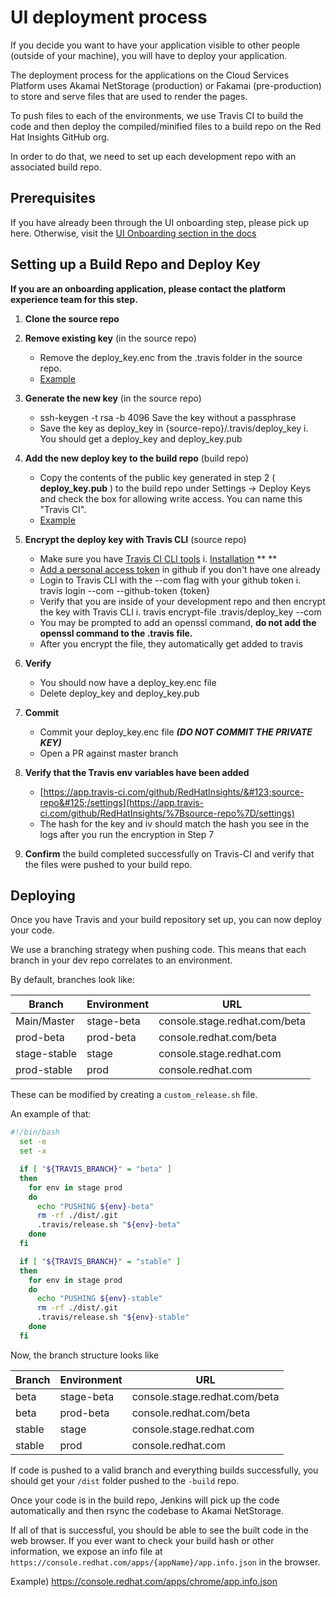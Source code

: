 # UI deployment process

If you decide you want to have your application visible to other people (outside of your machine), you will have to deploy your application.

The deployment process for the applications on the Cloud Services Platform uses Akamai NetStorage (production) or Fakamai (pre-production) to store and serve files that are used to render the pages.

To push files to each of the environments, we use Travis CI to build the code and then deploy the compiled/minified files to a build repo on the Red Hat Insights GitHub org.

In order to do that, we need to set up each development repo with an associated build repo.

## Prerequisites

If you have already been through the UI onboarding step, please pick up here. Otherwise, visit the [UI Onboarding section in the docs](./ui-onboarding)

## Setting up a Build Repo and Deploy Key

**If you are an onboarding application, please contact the platform experience team for this step.**

1. **Clone the source repo**
2. **Remove existing key** (in the source repo)
    * Remove the deploy\_key.enc from the .travis folder in the source repo.
    * [Example](https://github.com/RedHatInsights/insights-remediations-frontend/tree/master/.travis)

3. **Generate the new key** (in the source repo)
    * ssh-keygen -t rsa -b 4096
      Save the key without a passphrase
    * Save the key as deploy\_key in &#123;source-repo&#125;/.travis/deploy\_key
      i. You should get a deploy\_key and deploy\_key.pub

4. **Add the new deploy key to the build repo** (build repo)
    * Copy the contents of the public key generated in step 2 ( **deploy\_key.pub** ) to the build repo under Settings → Deploy Keys and check the box for allowing write access. You can name this &quot;Travis CI&quot;.
    * [Example](https://github.com/RedHatInsights/insights-remediations-frontend-build/settings/keys)
5. **Encrypt the deploy key with Travis CLI** (source repo)
    * Make sure you have [Travis CI CLI tools](https://github.com/travis-ci/travis.rb)
      i. [Installation](https://github.com/travis-ci/travis.rb#installation) ** **
    * [Add a personal access token](https://github.com/settings/tokens) in github if you don&#39;t have one already
    * Login to Travis CLI with the --com flag with your github token
      i. travis login --com --github-token &#123;token&#125;
    * Verify that you are inside of your development repo and then encrypt the key with Travis CLI
      i. travis encrypt-file .travis/deploy\_key --com
    * You may be prompted to add an openssl command, **do not add the openssl command to the .travis file.**
    * After you encrypt the file, they automatically get added to travis
6. **Verify**
    * You should now have a deploy\_key.enc file
    * Delete deploy\_key and deploy\_key.pub
7. **Commit**
    * Commit your deploy\_key.enc file _**(DO NOT COMMIT THE PRIVATE KEY)**_
    * Open a PR against master branch
8. **Verify that the Travis env variables have been added**
    * [https://app.travis-ci.com/github/RedHatInsights/&#123;source-repo&#125;/settings](https://app.travis-ci.com/github/RedHatInsights/%7Bsource-repo%7D/settings)
    * The hash for the key and iv should match the hash you see in the logs after you run the encryption in Step 7
9. **Confirm** the build completed successfully on Travis-CI and verify that the files were pushed to your build repo.

## Deploying

Once you have Travis and your build repository set up, you can now deploy your code.

We use a branching strategy when pushing code. This means that each branch in your dev repo correlates to an environment.

By default, branches look like:

| Branch       | Environment | URL                           |
|--------------|-------------|-------------------------------|
| Main/Master  | stage-beta  | console.stage.redhat.com/beta |
| prod-beta    | prod-beta   | console.redhat.com/beta       |
| stage-stable | stage       | console.stage.redhat.com      |
| prod-stable  | prod        | console.redhat.com            |

These can be modified by creating a `custom_release.sh` file.

An example of that:

```sh
#!/bin/bash
  set -e
  set -x

  if [ "${TRAVIS_BRANCH}" = "beta" ]
  then 
    for env in stage prod
    do
      echo "PUSHING ${env}-beta" 
      rm -rf ./dist/.git
      .travis/release.sh "${env}-beta"
    done
  fi

  if [ "${TRAVIS_BRANCH}" = "stable" ]
  then
    for env in stage prod
    do 
      echo "PUSHING ${env}-stable"
      rm -rf ./dist/.git
      .travis/release.sh "${env}-stable"
    done
  fi
```

Now, the branch structure looks like

| Branch | Environment | URL                           |
|--------|-------------|-------------------------------|
| beta   | stage-beta  | console.stage.redhat.com/beta |
| beta   | prod-beta   | console.redhat.com/beta       |
| stable | stage       | console.stage.redhat.com      |
| stable | prod        | console.redhat.com            |

If code is pushed to a valid branch and everything builds successfully, you should get your `/dist` folder pushed to the `-build` repo.

Once your code is in the build repo, Jenkins will pick up the code automatically and then rsync the codebase to Akamai NetStorage.

If all of that is successful, you should be able to see the built code in the web browser. If you ever want to check your build hash or other information, we expose an info file at `https://console.redhat.com/apps/{appName}/app.info.json` in the browser.

Example) https://console.redhat.com/apps/chrome/app.info.json
